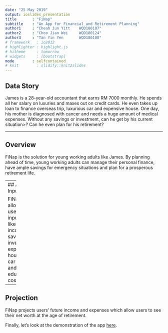 ```yaml
---
date: "25 May 2019"
output: ioslides_presentation
title       : "FiNap"
subtitle    : "An App for Financial and Retirement Planning"
author1     : "Cheah Jun Yitt    WQD180107"
author2     : "Choo Jian Wei     WQD180124"
author3     : "Tan Yin Yen       WQD180108"
# framework   : io2012    
# highlighter : highlight.js  
# hitheme     : tomorrow      
# widgets     : [bootstrap]
mode        : selfcontained
# knit        : slidify::knit2slides
---
```



## Data Story
<style>
.redd { font-color: #934141 }
</style>

<style type='text/css'>
img {
    max-height: 390px;
    max-width: 1000px;
}
</style>


<style>
strong {
  font-weight: bold;
}
</style>

<style type="text/css">
    body {background:grey transparent;
    }
</style>

James is a 28-year-old accountant that earns <span class='green3'>RM 7000 monthly</span>. He spends all her salary on <span class='red3'>luxuries</span> and maxes out on <span class='red3'>credit cards</span>. He even takes up loan to finance <span class='red3'>overseas trip, luxurious car and expensive house</span>. One day, his mother is diagnosed with <span class='red3'>cancer</span> and needs a huge amount of medical expenses. <span class='yellow'>Without any savings or investment</span>, can he get by his <span class='red3'>current situation</span>>? Can he even plan for his <span class='blue3'>retirement</span>?
  
<div style='text-align: center;'>
</div>

----  

## Overview
<span class='red3'>FiNap</span> is the solution for <span class='red3'>young working adults</span> like James. By planning ahead of time, young working adults can manage their personal finance, have ample savings for <span class='red3'>emergency situations</span> and plan for a <span class='red3'>prosperous retirement life</span>.
  
<div style='text-align: center;'>
</div>

----
## App Input

FiNap allows users to input data like <span class='red3'>income, saving, investment, expense, house loan, car loan</span> and <span class='red3'>child education cost</span>.
  

----
## Projection

FiNap <span class='red3'>projects</span> users' <span class='red3'>future income</span> and <span class='red3'>expenses</span> which allow users to see their <span class='red3'>net worth at the age of retirement</span>.
  
<div style='text-align: center;'>
</div>
  
Finally, let's look at the demonstration of the app [here](https://jycheah.shinyapps.io/FiNap). 
